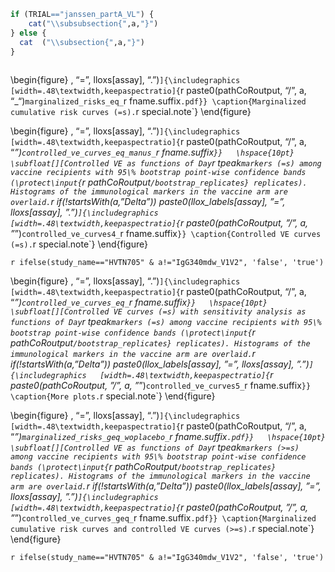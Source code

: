 ```r
if (TRIAL=="janssen_partA_VL") {
    cat("\\subsubsection{",a,"}")
} else {
  cat  ("\\subsection{",a,"}")
}
    
```  


\begin{figure}
\center
  \subfloat[][Marginalized cumulative incidence rate curves for trichotomized Day `r tpeak` markers among vaccine recipients. The gray line is the overall cumulative incidence rate curve in the placebo arm.]{\includegraphics
  [width=.48\textwidth,keepaspectratio]{`r paste0(pathCoRoutput, "/", a, "_")`marginalized_risks_cat_`r fname.suffix`.pdf}}
  \hspace{10pt}
  \subfloat[][Marginalized cumulative risk as functions of Day `r tpeak` markers (=s) among vaccine recipients with 95\% bootstrap point-wise confidence bands (\protect\input{`r pathCoRoutput`/bootstrap_replicates} replicates). The horizontal lines indicate the overall cumulative risk of the placebo and vaccine arms by Day \protect\input{`r pathCoRoutput`/timepoints_cum_risk_`r fname.suffix`} and its 95\% point-wise confidence interval. Histograms of the immunological markers in the vaccine arm are overlaid. `r if(!startsWith(a,"Delta")) paste0(llox_labels[assay], "=", lloxs[assay], ".")`]{\includegraphics
  [width=.48\textwidth,keepaspectratio]{`r paste0(pathCoRoutput, "/", a, "_")`marginalized_risks_eq_`r fname.suffix`.pdf}}
\caption{Marginalized cumulative risk curves (=s). `r special.note`}
\end{figure}
\clearpage


\begin{figure}
\center
  \subfloat[][Controlled VE as functions of Day `r tpeak` markers (=s) among vaccine recipients with 95\% bootstrap point-wise confidence bands (\protect\input{`r pathCoRoutput`/bootstrap_replicates} replicates). Histograms of the immunological markers in the vaccine arm are overlaid. `r if(!startsWith(a,"Delta")) paste0(llox_labels[assay], "=", lloxs[assay], ".")`]{\includegraphics
  [width=.48\textwidth,keepaspectratio]{`r paste0(pathCoRoutput, "/", a, "_")`controlled_ve_curves_eq_manus_`r fname.suffix`}}
  \hspace{10pt}
  \subfloat[][Controlled VE as functions of Day `r tpeak` markers (=s) among vaccine recipients with 95\% bootstrap point-wise confidence bands (\protect\input{`r pathCoRoutput`/bootstrap_replicates} replicates). Histograms of the immunological markers in the vaccine arm are overlaid. `r if(!startsWith(a,"Delta")) paste0(llox_labels[assay], "=", lloxs[assay], ".")`]{\includegraphics
  [width=.48\textwidth,keepaspectratio]{`r paste0(pathCoRoutput, "/", a, "_")`controlled_ve_curves4_`r fname.suffix`}}
\caption{Controlled VE curves (=s). `r special.note`}
\end{figure}
\clearpage


\newif\ifshowsen
\showsen`r ifelse(study_name=="HVTN705" & a!="IgG340mdw_V1V2", 'false', 'true')`
\ifshowsen

\begin{figure}
\center
  \subfloat[][Controlled VE curves (=s) with sensitivity analysis as functions of Day `r tpeak` markers (=s) among vaccine recipients with 95\% bootstrap point-wise confidence bands (\protect\input{`r pathCoRoutput`/bootstrap_replicates} replicates). Histograms of the immunological markers in the vaccine arm are overlaid. `r if(!startsWith(a,"Delta")) paste0(llox_labels[assay], "=", lloxs[assay], ".")` ]{\includegraphics
  [width=.48\textwidth,keepaspectratio]{`r paste0(pathCoRoutput, "/", a, "_")`controlled_ve_curves_eq_`r fname.suffix`}}
  \hspace{10pt}
  \subfloat[][Controlled VE curves (=s) with sensitivity analysis as functions of Day `r tpeak` markers (=s) among vaccine recipients with 95\% bootstrap point-wise confidence bands (\protect\input{`r pathCoRoutput`/bootstrap_replicates} replicates). Histograms of the immunological markers in the vaccine arm are overlaid. `r if(!startsWith(a,"Delta")) paste0(llox_labels[assay], "=", lloxs[assay], ".")` ]{\includegraphics
  [width=.48\textwidth,keepaspectratio]{`r paste0(pathCoRoutput, "/", a, "_")`controlled_ve_curves5_`r fname.suffix`}}
\caption{More plots. `r special.note`}
\end{figure}
\clearpage


\begin{figure}
\center
  \subfloat[][log(-log) of marginalized cumulative incidence rate curves for trichotomized Day `r tpeak` markers among vaccine recipients. ]{\includegraphics
  [width=.48\textwidth,keepaspectratio]{`r paste0(pathCoRoutput, "/", a, "_")`marginalized_risks_cat_logclog}}
\caption{More plots. `r special.note`}
\end{figure}
\clearpage

\fi


\begin{figure}
\center
  \subfloat[][Marginalized cumulative risk as functions of Day `r tpeak` markers above a threshold ($\geq s$) among vaccine recipients with 95\% bootstrap point-wise confidence bands (at least 5 cases are required, \protect\input{`r pathCoRoutput`/bootstrap_replicates} replicates). The horizontal lines indicate the overall cumulative risk of the vaccine arm by Day \protect\input{`r pathCoRoutput`/timepoints_cum_risk_`r fname.suffix`} and its 95\% point-wise confidence interval. Histograms of the immunological markers in the vaccine arm are overlaid. `r if(!startsWith(a,"Delta")) paste0(llox_labels[assay], "=", lloxs[assay], ".")`]{\includegraphics
  [width=.48\textwidth,keepaspectratio]{`r paste0(pathCoRoutput, "/", a, "_")`marginalized_risks_geq_woplacebo_`r fname.suffix`.pdf}}
  \hspace{10pt}
  \subfloat[][Controlled VE as functions of Day `r tpeak` markers (>=s) among vaccine recipients with 95\% bootstrap point-wise confidence bands (\protect\input{`r pathCoRoutput`/bootstrap_replicates} replicates). Histograms of the immunological markers in the vaccine arm are overlaid. `r if(!startsWith(a,"Delta")) paste0(llox_labels[assay], "=", lloxs[assay], ".")`]{\includegraphics
  [width=.48\textwidth,keepaspectratio]{`r paste0(pathCoRoutput, "/", a, "_")`controlled_ve_curves_geq_`r fname.suffix`.pdf}}
\caption{Marginalized cumulative risk curves and controlled VE curves (>=s). `r special.note`}
\end{figure}






\clearpage
\setlength{\tabcolsep}{.5ex}
\small
\input{`r paste0(pathCoRoutput, "/", a, "_")`marginalized_risks_eq_`r fname.suffix`}


\clearpage
\setlength{\tabcolsep}{.5ex}
\input{`r paste0(pathCoRoutput, "/", a, "_")`controlled_ve_eq_`r fname.suffix`}

\newif\ifshowsen
\showsen`r ifelse(study_name=="HVTN705" & a!="IgG340mdw_V1V2", 'false', 'true')`
\ifshowsen
\clearpage
\setlength{\tabcolsep}{.5ex}
\input{`r paste0(pathCoRoutput, "/", a, "_")`controlled_ve_sens_eq_`r fname.suffix`}
\fi

\clearpage
